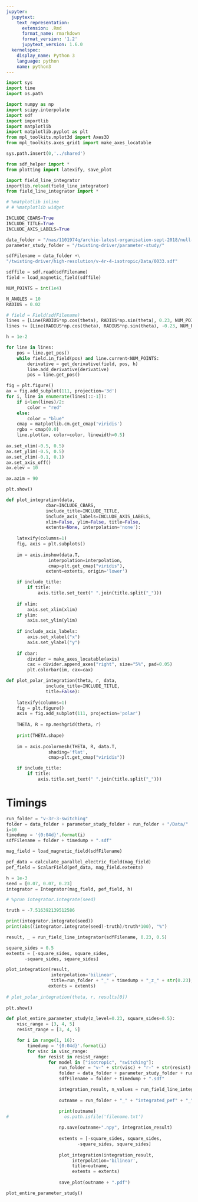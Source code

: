 ```yaml
---
jupyter:
  jupytext:
    text_representation:
      extension: .Rmd
      format_name: rmarkdown
      format_version: '1.2'
      jupytext_version: 1.6.0
  kernelspec:
    display_name: Python 3
    language: python
    name: python3
---
```


```python
import sys
import time
import os.path

import numpy as np
import scipy.interpolate
import sdf
import importlib
import matplotlib
import matplotlib.pyplot as plt
from mpl_toolkits.mplot3d import Axes3D
from mpl_toolkits.axes_grid1 import make_axes_locatable

sys.path.insert(0,'../shared')

from sdf_helper import *
from plotting import latexify, save_plot

import field_line_integrator
importlib.reload(field_line_integrator)
from field_line_integrator import *

# %matplotlib inline
# # %matplotlib widget

INCLUDE_CBARS=True
INCLUDE_TITLE=True
INCLUDE_AXIS_LABELS=True

data_folder = "/nas/1101974q/archie-latest-organisation-sept-2018/null-point-stressing/"
parameter_study_folder = "/twisting-driver/parameter-study/"
```

```python
sdfFilename = data_folder +\
"/twisting-driver/high-resolution/v-4r-4-isotropic/Data/0033.sdf"

sdffile = sdf.read(sdfFilename)
field = load_magnetic_field(sdffile)
```

```python
NUM_POINTS = int(1e4)

N_ANGLES = 10
RADIUS = 0.02

# field = Field(sdfFilename)
lines = [Line(RADIUS*np.cos(theta), RADIUS*np.sin(theta), 0.23, NUM_POINTS) for theta in np.linspace(0, 2.0*np.pi, N_ANGLES)]
lines += [Line(RADIUS*np.cos(theta), RADIUS*np.sin(theta), -0.23, NUM_POINTS) for theta in np.linspace(0, 2.0*np.pi, N_ANGLES)]

h = 1e-2

for line in lines:
    pos = line.get_pos()
    while field.in_field(pos) and line.current<NUM_POINTS:
        derivative = get_derivative(field, pos, h)
        line.add_derivative(derivative)
        pos = line.get_pos()
```

```python
fig = plt.figure()
ax = fig.add_subplot(111, projection='3d')
for i, line in enumerate(lines[::-1]):
    if i<len(lines)/2:
        color = "red"
    else:
        color = "blue"
    cmap = matplotlib.cm.get_cmap('viridis')
    rgba = cmap(0.0)
    line.plot(ax, color=color, linewidth=0.5)
    
ax.set_xlim(-0.5, 0.5)
ax.set_ylim(-0.5, 0.5)
ax.set_zlim(-0.1, 0.1)
ax.set_axis_off()
ax.elev = 10

ax.azim = 90

plt.show()
```

```python
def plot_integration(data,
               cbar=INCLUDE_CBARS,
               include_title=INCLUDE_TITLE,
               include_axis_labels=INCLUDE_AXIS_LABELS,
               xlim=False, ylim=False, title=False,
               extents=None, interpolation='none'):
    
    latexify(columns=1)
    fig, axis = plt.subplots()
        
    im = axis.imshow(data.T,
                interpolation=interpolation,
                cmap=plt.get_cmap("viridis"),
               extent=extents, origin='lower')

    if include_title:
        if title:
            axis.title.set_text(" ".join(title.split("_")))
    
    if xlim:
        axis.set_xlim(xlim)
    if ylim:
        axis.set_ylim(ylim)
        
    if include_axis_labels:
        axis.set_xlabel("x")
        axis.set_ylabel("y")
        
    if cbar:
        divider = make_axes_locatable(axis)
        cax = divider.append_axes("right", size="5%", pad=0.05)
        plt.colorbar(im, cax=cax)
```

```python
def plot_polar_integration(theta, r, data,
               include_title=INCLUDE_TITLE,
               title=False):
    
    latexify(columns=1)
    fig = plt.figure()
    axis = fig.add_subplot(111, projection='polar')
    
    THETA, R = np.meshgrid(theta, r)
    
    print(THETA.shape)
        
    im = axis.pcolormesh(THETA, R, data.T,
                shading='flat',
                cmap=plt.get_cmap("viridis"))

    if include_title:
        if title:
            axis.title.set_text(" ".join(title.split("_")))
```

# Timings

```python
run_folder = "v-3r-3-switching"
folder = data_folder + parameter_study_folder + run_folder + "/Data/"
i=10
timedump = '{0:04d}'.format(i)
sdfFilename = folder + timedump + ".sdf"

mag_field = load_magnetic_field(sdfFilename)

pef_data = calculate_parallel_electric_field(mag_field)
pef_field = ScalarField(pef_data, mag_field.extents)
```

```python
h = 1e-3
seed = [0.07, 0.07, 0.23]
integrator = Integrator(mag_field, pef_field, h)

# %prun integrator.integrate(seed)

truth = -7.516392139512586

print(integrator.integrate(seed))
print(abs((integrator.integrate(seed)-truth)/truth*100), "%")
```

```python
result, _ = run_field_line_integrator(sdfFilename, 0.23, 0.5)
```

```python
square_sides = 0.5
extents = [-square_sides, square_sides,
       -square_sides, square_sides]

plot_integration(result,
                 interpolation='bilinear',
                 title=run_folder + "_" + timedump + "_z_" + str(0.23),
                extents = extents)   
    
# plot_polar_integration(theta, r, results[0])
    
plt.show()
```

```python
def plot_entire_parameter_study(z_level=0.23, square_sides=0.5):
    visc_range = [3, 4, 5]
    resist_range = [3, 4, 5]

    for i in range(1, 16):
        timedump = '{0:04d}'.format(i)
        for visc in visc_range:
            for resist in resist_range:
                for model in ["isotropic", "switching"]:
                    run_folder = "v-" + str(visc) + "r-" + str(resist) + "-" + model
                    folder = data_folder + parameter_study_folder + run_folder + "/Data/"
                    sdfFilename = folder + timedump + ".sdf"

                    integration_result, n_values = run_field_line_integratorsdfFilename, z_level, square_sides)
                    
                    outname = run_folder + "_" + "integrated_pef" + "_" + timedump

                    print(outname)
#                     os.path.isfile('filename.txt')
                    
                    np.save(outname+".npy", integration_result)
                    
                    extents = [-square_sides, square_sides,
                           -square_sides, square_sides]
                    
                    plot_integration(integration_result,
                         interpolation='bilinear',
                         title=outname,
                         extents = extents)
                    
                    save_plot(outname + ".pdf")
```

```python
plot_entire_parameter_study()
```

```python

```
